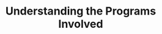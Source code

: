 ---
title: "Understanding the Programs Involved"
description: "The X-ray simulator is available as two distinct products, VR or Desktop. This page describes the software involved in running them."
---